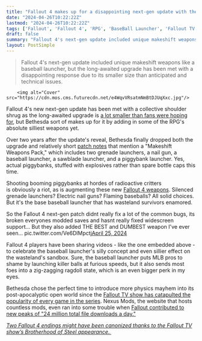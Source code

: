 ```yaml
---
title: "Fallout 4 makes up for a disappointing next-gen update with the RPG's goofiest weapons yet: fiery baseballs, explosive piggybanks, and more"
date: "2024-04-26T10:22:22Z"
lastmod: "2024-04-26T10:22:22Z"
tags: ['Fallout', 'Fallout 4', 'RPG', 'BaseBall Launcher', 'Fallout TV Show', 'Fallout Mod', 'Modding', 'MMO', 'Skyrim']
draft: false
summary: "Fallout 4's next-gen update included unique makeshift weapons like a baseball launcher, but the long-awaited upgrade has been met with a disappointing response due to its smaller size than anticipated and technical issues."
layout: PostSimple
---
```

> Fallout 4's next-gen update included unique makeshift weapons like a baseball launcher, but the long-awaited upgrade has been met with a disappointing response due to its smaller size than anticipated and technical issues.


        <img alt="Cover" src="https://cdn.mos.cms.futurecdn.net/e4WqvVRsatmNmBtDJUqXxc.jpg"/>
        
Fallout 4's new next-gen update has been met with a collective shoulder shrug as the long-awaited upgrade is [a lot smaller than fans were hoping for](https://www.gamesradar.com/games/fallout/fallout-4s-big-next-gen-patch-isnt-going-over-well-especially-on-pc-i-had-very-low-expectations-but-this-is-much-less-than-i-expected/), but Bethesda sort of makes up for it by adding in some of the RPG's absolute silliest weapons yet. 

Over two years after the update's reveal, Bethesda finally dropped both the upgrade and relatively short [patch notes](https://bethesda.net/en/article/4RcipuAES2k0KP7eYf2DwD/fallout-4-next-gen-patch-notes) that mention a "Makeshift Weapons Pack," which includes two grenade launchers, a nail gun, a baseball launcher, a sawblade launcher, and a piggybank launcher. Yes, actual piggybanks, stuffed with explosives rather than spare bottle caps this time.

Shooting booming piggybanks at hordes of radioactive critters is obviously a riot, as is augmenting these new [Fallout 4 weapons](https://www.gamesradar.com/fallout-4-legendary-unique-weapons-armour-guide/). Silenced grenade launchers? Electric nail guns? Flaming baseballs? All solid choices. But it's the base baseball launcher that has wasteland survivors enamored. 

So the Fallout 4 next-gen patch didnt really fix a lot of the common bugs, its broken everyones modded saves and hasnt really fixed widescreen support... But they also added THE BEST and DUMBEST weapon I've ever seen... pic.twitter.com/Ve6DlMpctj[April 25, 2024](https://twitter.com/Its_Jabo/status/1783605430037438920)

Fallout 4 players have been sharing videos - like the one embedded above - to celebrate the baseball launcher's silly concept and even sillier effect on the wasteland's sandbox. Sure, the baseball launcher puts MLB pros to shame by launching killer balls at furious speeds, but it also sends most foes into a zig-zagging ragdoll state, which is an even bigger perk in my eyes.  

Bethesda chose the perfect time to introduce more physics mayhem into its post-apocalyptic open world since the [Fallout TV show has catapulted the popularity of every game in the series](https://www.gamesradar.com/games/fallout/the-fallout-tv-shows-series-rebirth-continues-as-fallout-4-rivals-helldivers-2-the-once-maligned-mmo-hits-new-heights-and-the-planets-biggest-mod-forum-crumbles-under-pressure/). Nexus Mods, the website that hosts countless mods, even ran into some trouble when [Fallout contributed to new peaks of "24 million total file downloads a day."](https://www.gamesradar.com/games/fallout/fallout-mod-site-says-its-like-players-are-downloading-skyrim-twice-every-second-after-amazon-tv-series-drives-fans-back-to-the-open-world-rpgs/)

[<em>Two Fallout 4 endings might have been canonized thanks to the Fallout TV show’s Brotherhood of Steel appearance. </em>](https://www.gamesradar.com/two-fallout-4-endings-might-have-quietly-become-canon-thanks-to-the-brotherhood-of-steels-fallout-tv-show-airship/)
        